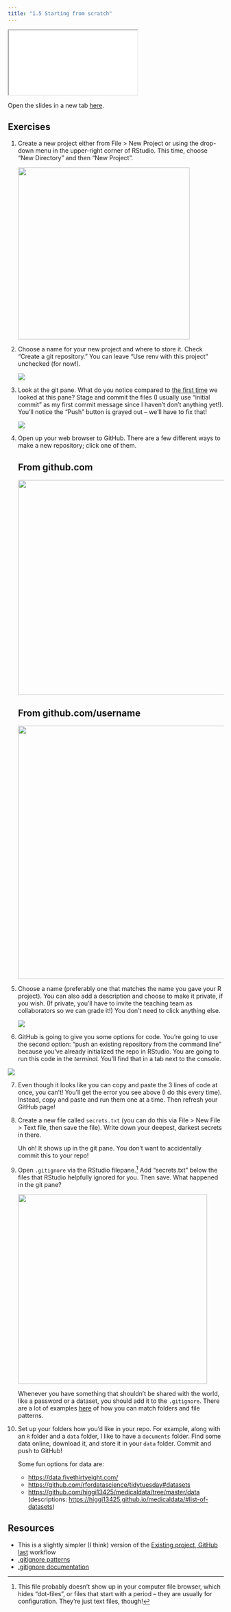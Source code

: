 ```yaml
---
title: "1.5 Starting from scratch"
---
```


<div>

```{=html}
<iframe class="slide-deck" src="slides/05-new-projects.html"></iframe>
```

</div>

Open the slides in a new tab [here](slides/05-new-projects.qmd){target="_blank"}.

## Exercises

1.  Create a new project either from File \> New Project or using the drop-down menu in the upper-right corner of RStudio. This time, choose "New Directory" and then "New Project".

    ![](images/Screenshot%202023-08-10%20at%206.51.31%20PM.png){width="400"}

2.  Choose a name for your new project and where to store it. Check "Create a git repository." You can leave "Use renv with this project" unchecked (for now!).

    ![](images/Screenshot%202023-08-10%20at%206.53.20%20PM.png)

3.  Look at the git pane. What do you notice compared to [the first time](02-github.qmd#Exercises) we looked at this pane? Stage and commit the files (I usually use "initial commit" as my first commit message since I haven't don't anything yet!). You'll notice the "Push" button is grayed out -- we'll have to fix that!

    ![](images/Screenshot%202023-08-10%20at%207.11.51%20PM.png)

4.  Open up your web browser to GitHub. There are a few different ways to make a new repository; click one of them.

    ::: panel-tabset
    ## From github.com

    ![](images/Screenshot%202023-08-10%20at%207.17.03%20PM.png){width="500"}

    ## From github.com/username

    ![](images/Screenshot%202023-08-10%20at%207.16.39%20PM.png){width="589"}
    :::

5.  Choose a name (preferably one that matches the name you gave your R project). You can also add a description and choose to make it private, if you wish. (If private, you'll have to invite the teaching team as collaborators so we can grade it!) You don't need to click anything else.

    ![](images/Screenshot%202023-08-10%20at%207.20.56%20PM.png)

6.  GitHub is going to give you some options for code. You're going to use the second option: "push an existing repository from the command line" because you've already initialized the repo in RStudio. You are going to run this code in the *terminal.* You'll find that in a tab next to the console.

![](images/Screenshot%202023-08-10%20at%207.32.12%20PM.png)

7.  Even though it looks like you can copy and paste the 3 lines of code at once, you can't! You'll get the error you see above (I do this every time). Instead, copy and paste and run them one at a time. Then refresh your GitHub page!

8.  Create a new file called `secrets.txt` (you can do this via File \> New File \> Text file, then save the file). Write down your deepest, darkest secrets in there.

    Uh oh! It shows up in the git pane. You don't want to accidentally commit this to your repo!

9.  Open `.gitignore` via the RStudio filepane.[^1] Add "secrets.txt" below the files that RStudio helpfully ignored for you. Then save. What happened in the git pane?

    ![](images/Screenshot%202023-08-10%20at%207.43.00%20PM.png){width="441"}

    Whenever you have something that shouldn't be shared with the world, like a password or a dataset, you should add it to the `.gitignore`. There are a lot of examples [here](https://www.atlassian.com/git/tutorials/saving-changes/gitignore#git-ignore-patterns) of how you can match folders and file patterns.

10. Set up your folders how you'd like in your repo. For example, along with an `R` folder and a `data` folder, I like to have a `documents` folder. Find some data online, download it, and store it in your `data` folder. Commit and push to GitHub!

    Some fun options for data are:

    -   <https://data.fivethirtyeight.com/>
    -   <https://github.com/rfordatascience/tidytuesday#datasets>
    -   <https://github.com/higgi13425/medicaldata/tree/master/data> (descriptions: <https://higgi13425.github.io/medicaldata/#list-of-datasets>)

[^1]: This file probably doesn't show up in your computer file browser, which hides "dot-files", or files that start with a period -- they are usually for configuration. They're just text files, though!

## Resources

-   This is a slightly simpler (I think) version of the [Existing project, GitHub last](https://happygitwithr.com/existing-github-last) workflow
-   [.gitignore patterns](https://www.atlassian.com/git/tutorials/saving-changes/gitignore#git-ignore-patterns)
-   [.gitignore documentation](https://git-scm.com/docs/gitignore)
